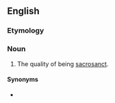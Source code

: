 ==English==

===Etymology===
{{suffix|sacrosanct|ity|lang=en}}

===Noun===
{{en-noun|~|sacrosanctities}}

# The quality of being [[sacrosanct]].

====Synonyms====
* {{l|en|sacrosanctness}}